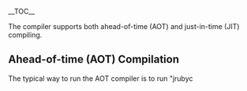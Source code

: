 __TOC__

The compiler supports both ahead-of-time (AOT) and just-in-time (JIT) compiling.

==Ahead-of-time (AOT) Compilation==

The typical way to run the AOT compiler is to run "jrubyc <script name>". It will output a .class file in the current dir with parent dirs and package matching where the file lives. So...

 jrubyc foo/bar/test.rb

will output
 foo/bar/test.class

To run, include jruby.jar in CP along with current dir (parent dir for foo/bar/test.class above), and execute like a normal Java class (named foo.bar.test):

 java -cp .:/path/to/jruby.jar foo.bar.test

===Not quite enough===
([[User:Dhjdhj|Dhjdhj]] 08:17, 6 November 2008 (PST)
If you're getting errors about missing requires, then you need to use the [http://repository.codehaus.org/org/jruby/jruby-complete jruby-complete jar] for running. I do not know why this jar file is not included with the standard distribution.  

Also, if you're trying to do this from Windows (not cygwin), then to compile your code you need to say

   jruby -S jrubyc for/bar/test.rb
)

==Just-in-time (JIT) compilation==

JRuby also supports using the compiler in JIT mode, where it will attempt to compile methods as they're called. After a call threshold is reached, the JIT tries to compile the method body in question (including any blocks it contains). If the compilation succeeds, the compiled version is used from then on. Otherwise, the method is permanently marked "interpret only".

As of JRuby 0.9.9, the JIT is enabled by default with a threshold of 20. You can turn it off using the following flag.

 jruby -J-Djruby.jit.enabled=false myscript.rb

==Performance==

A few microbenchmarks comparing Ruby, JRuby interpreted, and JRuby compiled (server VM numbers show worst and best numbers):

 fib(30) Ruby:                1.67s
 fib(30) JRuby interp (client VM):    3.93s
 fib(30) JRuby interp (server VM):    2.28s to 2.08s
 fib(30) JRuby compiled (client VM):    1.89s to 1.79s
 fib(30) JRuby compiled (server VM):    1.66s to 0.86s

==Tweaking and troubleshooting==

There are other interesting properties of use:

;jruby.compile.mode=OFF|JIT|FORCE (default JIT)
:sets compilation to none, JIT, or AOT

;jruby.jit.threshold=## (default 50)
:sets the threshold for methods to get jitted (I usually use it to make all methods compile before execution, using threshold=0)

;jruby.jit.logging=true|false (default false)
:logs each method as it's compiled, so you can see what kind of coverage you're getting or if the methods you want to JIT are getting JITed.

;jruby.jit.logging.verbose=true|false (default false)
:logs each method that fails to compile, so you can see if compilation problems are keeping methods from JITing.

As of late September 2007, the JRuby compiler is considered complete. Any features missing are to be considered bugs, but as part of JRuby's test run the entire Ruby standard library is compiled to Java bytecode.

There are two known issues with the JRuby compiler at present, which may or may not get fixed:

* Calling a method with a "while false" loop as its parameter will fail to execute

 foo(while false; end) # results in an error

* The retry keyword is not currently supported outside a rescue block, largely because of performance considerations, general confusion around how it's supposed to work, and due to the fact that nobody appears to use retry outside rescue.

==Design==

JRuby compiles Ruby code to Java bytecode. Once complete, there's no interpretation done, except for eval calls. evaluated code never gets compiled; however, if the eval defines a method that's called enough, it will also eventually get JIT compiled to bytecode. JRuby is a mixed-mode engine.

Given a single input .rb file, JRuby produces a single output .class file. This was a key design goal I wanted for the compiler; other languages (including Groovy) and other Ruby implementations (including XRuby) produce numerous classes from an input file; in some cases, dozens and dozens of classes if the input file is very large and complex. JRuby produces one .class file.

JRuby compiles from the same AST it interprets from. There is a first pass over the AST before compilation to determine certain runtime characteristics:

* does a method have closures in it?
* does a method have calls to eval or other scope and frame-aware methods?
* does a method have class definitions in it?
* does a method define other methods?
* .... and so on

Based on this pass, we determine scoping characteristics of all code in the method, selectively choosing pure heap-based variables or pure stack-based variables. Only methods and leaf closures without eval, closures, etc can use normal stack-based local variables. Performance is significantly faster with stack variables.

The resulting class file from JRuby contains at a minimum methods to start:

* a normal main() method for running from the command line (grabs a default JRuby runtime and launches itself)
* a load() instance method that represents a normal top-level loading of the script into a runtime. This performs pre/post script setup and teardown.
* a run() instance method that represents a bare execution of the script's contents. This is used by the JIT, where setup/teardown is handled outside the JITed code on a method-by-method basis
* a __file__() method that represents the body of the script. This is where script execution eventually starts.

Then, depending on the contents of the file, additional methods are added:

* normal method definition bodies become Java methods
* class/module bodies become Java methods
* closure bodies become Java methods
* rescue/ensure bodies become synthetic methods
* if the normal top-level script method is too long, it's split every 500 top-level syntactic elements and chained (we did run into one large flat file that broke the method size limit). We do not yet perform chaining on normal method bodies, because we have not encountered any that are too large.

Of these, only class bodies, rescue/ensure bodies, and chained top-level script methods get directly invoked during script execution. The others are bound into the MOP at runtime.

Binding occurs in one of two ways:

* by generating a small stub class that implements DynamicMethod and invokes the target method on the target script directly
* by doing the same with reflection

In our testing, generating stub "invoker" classes has always been faster than reflection, especially on older JVMs. For the time being, that's the preferred way to bind methods, but I'm going to get reflection-based binding working again for limited/restricted environments like applets. With reflection-based binding and pre-compiled Ruby code with no evals, JIT compilation could be completely turned off and no classes would ever be generated in memory by JRuby.

So then here's a walkthrough of a simple script:

 # we enter into the script body in the __file__ method
 # require would first look for .rb files, then try to load .class
 require 'foo'
 
 # normal code in the method body
 puts 'here we go'
 
 # upon encountering a method def, a new method is started in the class
 def bar
   # this is a simple method body, and would use stack-based vars
   puts 'hello'
 end
 # once the method has been compiled, binding code is added to __file__
 
 # class definitions become methods as well, building the class
 class MyClass
   # this is code in the body of the class
   puts 'here'
 
   # a method in the class is compiled like any other method body
   def something(a, b = 2, *c, &block)
     # this method has all four param types:
     # normal, optional, "rest" or varargs, and block argument
     # the compiler generates code to assign these from an incoming
     # IRubyObject[]
 
     # this method has a closure, so it would use heap-based vars
     # ... but the closure would use stack vars, since it's a simple leaf
     1.times { puts 'in closure' }
   end
   # method is completed, bound into the class we're building
 end
 # end of class definition; __file__ code invokes the class body directly 
 
 # any begin block or method body with a rescue/ensure attached will
 # be compiled as a synthetic method. This also necessarily means that
 # method bodies containing rescue/ensure must be heap-based.
 begin
   puts 'rescue me'
 rescue
   puts 'rescued!'
 ensure
   puts 'ensured!'
 end

A sample run of the JRuby compiler:

 ~/NetBeansProjects/jruby $ jruby sample_script.rb
 here we go
 here
 rescue me
 ensured!
 
 ~/NetBeansProjects/jruby $ jrubyc sample_script.rb
 Compiling file "sample_script.rb" as class "sample_script"
 
 ~/NetBeansProjects/jruby $ ls -l sample_script.*
 -rw-r--r--   1 headius  headius  8396 Oct  4 09:38 sample_script.class
 -rw-r--r--   1 headius  headius  1449 Oct  4 09:38 sample_script.rb
 
 ~/NetBeansProjects/jruby $ export
 CLASSPATH=lib/jruby.jar:lib/asm-3.0.jar:lib/jna.jar:.
 
 ~/NetBeansProjects/jruby $ java sample_script
 here we go
 here
 rescue me
 ensured!
